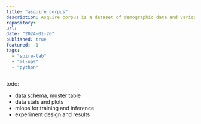 ```yaml
---
title: "asquire corpus"
description: Asquire corpus is a dataset of demographic data and various vocal sound of recorded using smartphone.
repository:
url: 
date: "2024-01-26"
published: true
featured: -1
tags:
  - "spire-lab"
  - "ml-ops"
  - "python"
---
```


todo:
  - data schema, muster table
  - data stats and plots
  - mlops for training and inference
  - experiment design and results